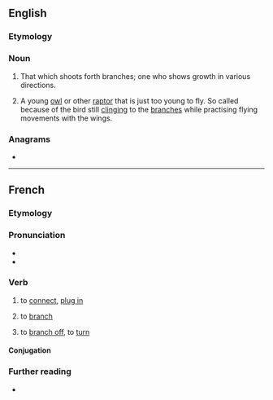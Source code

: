 ==English==

===Etymology===
{{suffix|en|branch|er}}

===Noun===
{{en-noun}}

# That which shoots forth branches; one who shows growth in various directions.
# {{lb|en|falconry}} A young [[owl]] or other [[raptor]] that is just too young to fly. So called because of the bird still [[clinging]] to the [[branches]] while practising flying movements with the wings.

===Anagrams===
* {{anagrams|en|a=abcehnrr|rebranch}}

----

==French==

===Etymology===
{{suffix|fr|branche|er}}

===Pronunciation===
* {{fr-IPA}}
* {{audio|fr|LL-Q150 (fra)-LoquaxFR-brancher.wav|Audio}}

===Verb===
{{fr-verb}}

# to [[connect]], [[plug in]] {{q|appliance}}
# {{lb|fr|computing}} to [[branch]]
# {{lb|fr|Louisiana}} to [[branch off]], to [[turn]] {{q|of a road}}
#: {{syn|fr|fourcher}}

====Conjugation====
{{fr-conj-auto}}

===Further reading===
* {{R:TLFi}}